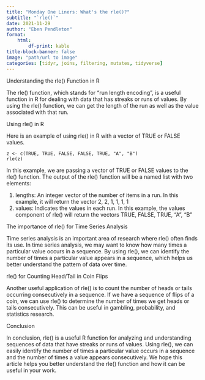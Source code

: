 ---
title: "Monday One Liners: What's the rle()?"
subtitle: "`rle()`"
date: 2021-11-29
author: "Eben Pendleton"
format:
    html:
        df-print: kable
title-block-banner: false
image: "path/url to image"
categories: [tidyr, joins, filtering, mutates, tidyverse]
---

Understanding the rle() Function in R

The rle() function, which stands for "run length encoding", is a useful function in R for dealing with data that has streaks or runs of values. By using the rle() function, we can get the length of the run as well as the value associated with that run. 

Using rle() in R

Here is an example of using rle() in R with a vector of TRUE or FALSE values. 
``` 
z <- c(TRUE, TRUE, FALSE, FALSE, TRUE, "A", "B")
rle(z)
```
In this example, we are passing a vector of TRUE or FALSE values to the rle() function. The output of the rle() function will be a named list with two elements: 

1. lengths: An integer vector of the number of items in a run. In this example, it will return the vector 2, 2, 1, 1, 1, 1
2. values: Indicates the values in each run. In this example, the values component of rle() will return the vectors TRUE, FALSE, TRUE, "A", "B"

The importance of rle() for Time Series Analysis

Time series analysis is an important area of research where rle() often finds its use. In time series analysis, we may want to know how many times a particular value occurs in a sequence. By using rle(), we can identify the number of times a particular value appears in a sequence, which helps us better understand the pattern of data over time. 

rle() for Counting Head/Tail in Coin Flips

Another useful application of rle() is to count the number of heads or tails occurring consecutively in a sequence. If we have a sequence of flips of a coin, we can use rle() to determine the number of times we get heads or tails consecutively. This can be useful in gambling, probability, and statistics research. 

Conclusion

In conclusion, rle() is a useful R function for analyzing and understanding sequences of data that have streaks or runs of values. Using rle(), we can easily identify the number of times a particular value occurs in a sequence and the number of times a value appears consecutively. We hope this article helps you better understand the rle() function and how it can be useful in your work.